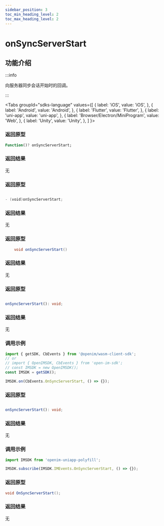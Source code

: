 ```yaml
---
sidebar_position: 3
toc_min_heading_level: 2
toc_max_heading_level: 2
---
```


# onSyncServerStart

## 功能介绍

:::info

向服务器同步会话开始时的回调。

:::

<Tabs
groupId="sdks-language"
values={[
{ label: 'iOS', value: 'iOS', },
{ label: 'Android', value: 'Android', },
{ label: 'Flutter', value: 'Flutter', },
{ label: 'uni-app', value: 'uni-app', },
{ label: 'Browser/Electron/MiniProgram', value: 'Web', },
{ label: 'Unity', value: 'Unity', },
]
}>

<TabItem value="Flutter">

### 返回原型

```dart showLineNumbers
Function()? onSyncServerStart;
```

### 返回结果

无

</TabItem>

<TabItem value="iOS">

### 返回原型

```swift showLineNumbers

- (void)onSyncServerStart;

```

### 返回结果

无

</TabItem>

<TabItem value="Android">


### 返回原型

```java showLineNumbers
    void onSyncServerStart()
```

### 返回结果

无

</TabItem>

<TabItem value="Web">

### 返回原型

```ts showLineNumbers

onSyncServerStart(): void;

```

### 返回结果

无

### 调用示例

```js showLineNumbers
import { getSDK, CbEvents } from '@openim/wasm-client-sdk';
// or
// import { OpenIMSDK, CbEvents } from 'open-im-sdk';
// const IMSDK = new OpenIMSDK();
const IMSDK = getSDK();

IMSDK.on(CbEvents.OnSyncServerStart, () => {});
```

</TabItem>

<TabItem value="uni-app">

### 返回原型

```ts showLineNumbers

onSyncServerStart(): void;

```

### 返回结果

无

### 调用示例

```js showLineNumbers
import IMSDK from 'openim-uniapp-polyfill';

IMSDK.subscribe(IMSDK.IMEvents.OnSyncServerStart, () => {});
```

</TabItem>

<TabItem value="Unity">

### 返回原型

```C# showLineNumbers
void OnSyncServerStart();
```

### 返回结果

无

</TabItem>
</Tabs>
